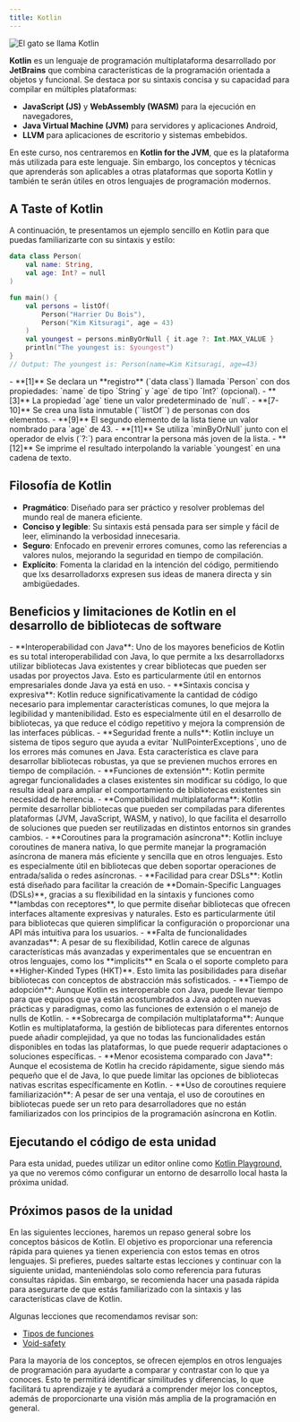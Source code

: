 ```yaml
---
title: Kotlin
---
```


<ReadingTime />
<GithubRepoLink user="r8vnhill" repo="" />

<img src="/img/kotlin.jpg" alt="El gato se llama Kotlin" class="object-contain h-10 mx-auto" />

**Kotlin** es un lenguaje de programación multiplataforma desarrollado por **JetBrains** que combina características de la programación orientada a objetos y funcional. Se destaca por su sintaxis concisa y su capacidad para compilar en múltiples plataformas:

- **JavaScript (JS)** y **WebAssembly (WASM)** para la ejecución en navegadores,
- **Java Virtual Machine (JVM)** para servidores y aplicaciones Android,
- **LLVM** para aplicaciones de escritorio y sistemas embebidos.

En este curso, nos centraremos en **Kotlin for the JVM**, que es la plataforma más utilizada para este lenguaje. Sin embargo, los conceptos y técnicas que aprenderás son aplicables a otras plataformas que soporta Kotlin y también te serán útiles en otros lenguajes de programación modernos.

## A Taste of Kotlin

A continuación, te presentamos un ejemplo sencillo en Kotlin para que puedas familiarizarte con su sintaxis y estilo:

```kotlin showLineNumbers
data class Person(
    val name: String,
    val age: Int? = null
)

fun main() {
    val persons = listOf(
        Person("Harrier Du Bois"),
        Person("Kim Kitsuragi", age = 43)
    )
    val youngest = persons.minByOrNull { it.age ?: Int.MAX_VALUE }
    println("The youngest is: $youngest")
}
// Output: The youngest is: Person(name=Kim Kitsuragi, age=43)
```

<Explanation>
- **[1]** Se declara un **registro** (`data class`) llamada `Person` con dos propiedades: `name` de tipo `String` y `age` de tipo `Int?` (opcional).
- **[3]** La propiedad `age` tiene un valor predeterminado de `null`.
- **[7-10]** Se crea una lista inmutable (``listOf``) de personas con dos elementos.
- **[9]** El segundo elemento de la lista tiene un valor nombrado para `age` de 43.
- **[11]** Se utiliza `minByOrNull` junto con el operador de elvis (`?:`) para encontrar la persona más joven de la lista.
- **[12]** Se imprime el resultado interpolando la variable `youngest` en una cadena de texto.
</Explanation>

## Filosofía de Kotlin

- **Pragmático**: Diseñado para ser práctico y resolver problemas del mundo real de manera eficiente.
- **Conciso y legible**: Su sintaxis está pensada para ser simple y fácil de leer, eliminando la verbosidad innecesaria.
- **Seguro**: Enfocado en prevenir errores comunes, como las referencias a valores nulos, mejorando la seguridad en tiempo de compilación.
- **Explícito**: Fomenta la claridad en la intención del código, permitiendo que lxs desarrolladorxs expresen sus ideas de manera directa y sin ambigüedades.

## Beneficios y limitaciones de Kotlin en el desarrollo de bibliotecas de software

<ProCons>
    <Pros>
        - **Interoperabilidad con Java**: Uno de los mayores beneficios de Kotlin es su total interoperabilidad con Java, lo que permite a lxs desarrolladorxs utilizar bibliotecas Java existentes y crear bibliotecas que pueden ser usadas por proyectos Java. Esto es particularmente útil en entornos empresariales donde Java ya está en uso.
        - **Sintaxis concisa y expresiva**: Kotlin reduce significativamente la cantidad de código necesario para implementar características comunes, lo que mejora la legibilidad y mantenibilidad. Esto es especialmente útil en el desarrollo de bibliotecas, ya que reduce el código repetitivo y mejora la comprensión de las interfaces públicas.
        - **Seguridad frente a nulls**: Kotlin incluye un sistema de tipos seguro que ayuda a evitar `NullPointerExceptions`, uno de los errores más comunes en Java. Esta característica es clave para desarrollar bibliotecas robustas, ya que se previenen muchos errores en tiempo de compilación.
        - **Funciones de extensión**: Kotlin permite agregar funcionalidades a clases existentes sin modificar su código, lo que resulta ideal para ampliar el comportamiento de bibliotecas existentes sin necesidad de herencia.
        - **Compatibilidad multiplataforma**: Kotlin permite desarrollar bibliotecas que pueden ser compiladas para diferentes plataformas (JVM, JavaScript, WASM, y nativo), lo que facilita el desarrollo de soluciones que pueden ser reutilizadas en distintos entornos sin grandes cambios.
        - **Coroutines para la programación asíncrona**: Kotlin incluye coroutines de manera nativa, lo que permite manejar la programación asíncrona de manera más eficiente y sencilla que en otros lenguajes. Esto es especialmente útil en bibliotecas que deben soportar operaciones de entrada/salida o redes asíncronas.
        - **Facilidad para crear DSLs**: Kotlin está diseñado para facilitar la creación de **Domain-Specific Languages (DSLs)**, gracias a su flexibilidad en la sintaxis y funciones como **lambdas con receptores**, lo que permite diseñar bibliotecas que ofrecen interfaces altamente expresivas y naturales. Esto es particularmente útil para bibliotecas que quieren simplificar la configuración o proporcionar una API más intuitiva para los usuarios.
    </Pros>
    <Cons>
        - **Falta de funcionalidades avanzadas**: A pesar de su flexibilidad, Kotlin carece de algunas características más avanzadas y experimentales que se encuentran en otros lenguajes, como los **implicits** en Scala o el soporte completo para **Higher-Kinded Types (HKT)**. Esto limita las posibilidades para diseñar bibliotecas con conceptos de abstracción más sofisticados.
        - **Tiempo de adopción**: Aunque Kotlin es interoperable con Java, puede llevar tiempo para que equipos que ya están acostumbrados a Java adopten nuevas prácticas y paradigmas, como las funciones de extensión o el manejo de nulls de Kotlin.
        - **Sobrecarga de compilación multiplataforma**: Aunque Kotlin es multiplataforma, la gestión de bibliotecas para diferentes entornos puede añadir complejidad, ya que no todas las funcionalidades están disponibles en todas las plataformas, lo que puede requerir adaptaciones o soluciones específicas.
        - **Menor ecosistema comparado con Java**: Aunque el ecosistema de Kotlin ha crecido rápidamente, sigue siendo más pequeño que el de Java, lo que puede limitar las opciones de bibliotecas nativas escritas específicamente en Kotlin.
        - **Uso de coroutines requiere familiarización**: A pesar de ser una ventaja, el uso de coroutines en bibliotecas puede ser un reto para desarrolladores que no están familiarizados con los principios de la programación asíncrona en Kotlin.
    </Cons>
</ProCons>

## Ejecutando el código de esta unidad

Para esta unidad, puedes utilizar un editor online como [Kotlin Playground,](https://play.kotlinlang.org/) ya que no veremos cómo configurar un entorno de desarrollo local hasta la próxima unidad.

## Próximos pasos de la unidad

En las siguientes lecciones, haremos un repaso general sobre los conceptos básicos de Kotlin. El objetivo es proporcionar una referencia rápida para quienes ya tienen experiencia con estos temas en otros lenguajes. Si prefieres, puedes saltarte estas lecciones y continuar con la siguiente unidad, manteniéndolas solo como referencia para futuras consultas rápidas. Sin embargo, se recomienda hacer una pasada rápida para asegurarte de que estás familiarizado con la sintaxis y las características clave de Kotlin.

Algunas lecciones que recomendamos revisar son:

- [Tipos de funciones](/docs/intro/types)
- [Void-safety](/docs/intro/void/void-safety)

Para la mayoría de los conceptos, se ofrecen ejemplos en otros lenguajes de programación para ayudarte a comparar y contrastar con lo que ya conoces. Esto te permitirá identificar similitudes y diferencias, lo que facilitará tu aprendizaje y te ayudará a comprender mejor los conceptos, además de proporcionarte una visión más amplia de la programación en general.
